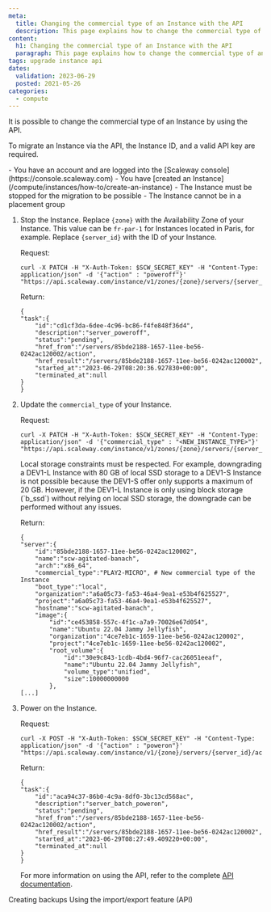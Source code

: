 ```yaml
---
meta:
  title: Changing the commercial type of an Instance with the API
  description: This page explains how to change the commercial type of an Instance with the API
content:
  h1: Changing the commercial type of an Instance with the API
  paragraph: This page explains how to change the commercial type of an Instance with the API
tags: upgrade instance api
dates:
  validation: 2023-06-29
  posted: 2021-05-26
categories:
  - compute
---
```


It is possible to change the commercial type of an Instance by using the API.

To migrate an Instance via the API, the Instance ID, and a valid API key are required.

<Macro id="iam-requirements" />

<Message type="requirement">
  - You have an account and are logged into the [Scaleway console](https://console.scaleway.com)
  - You have [created an Instance](/compute/instances/how-to/create-an-instance)
  - The Instance must be stopped for the migration to be possible
  - The Instance cannot be in a placement group
</Message>

1. Stop the Instance. Replace `{zone}` with the Availability Zone of your Instance. This value can be `fr-par-1` for Instances located in Paris, for example. Replace `{server_id}` with the ID of your Instance.

    Request:
    ```
    curl -X PATCH -H "X-Auth-Token: $SCW_SECRET_KEY" -H "Content-Type: application/json" -d '{"action" : "poweroff"}' "https://api.scaleway.com/instance/v1/zones/{zone}/servers/{server_id}/action"
    ```

    Return:
    ```
    {
    "task":{
        "id":"cd1cf3da-6dee-4c96-bc86-f4fe848f36d4",
        "description":"server_poweroff",
        "status":"pending",
        "href_from":"/servers/85bde2188-1657-11ee-be56-0242ac120002/action",
        "href_result":"/servers/85bde2188-1657-11ee-be56-0242ac120002",
        "started_at":"2023-06-29T08:20:36.927830+00:00",
        "terminated_at":null
    }
    }
    ```

2. Update the `commercial_type` of your Instance.

    Request:
    ```
    curl -X PATCH -H "X-Auth-Token: $SCW_SECRET_KEY" -H "Content-Type: application/json" -d '{"commercial_type" : "<NEW_INSTANCE_TYPE>"}' "https://api.scaleway.com/instance/v1/zones/{zone}/servers/{server_id}"
    ```
    <Message type="important">
        Local storage constraints must be respected. For example, downgrading a DEV1-L Instance with 80 GB of local SSD storage to a DEV1-S Instance is not possible because the DEV1-S offer only supports a maximum of 20 GB. However, if the DEV1-L Instance is only using block storage (`b_ssd`) without relying on local SSD storage, the downgrade can be performed without any issues.
    </Message>

    Return:
    ```
    {
    "server":{
        "id":"85bde2188-1657-11ee-be56-0242ac120002",
        "name":"scw-agitated-banach",
        "arch":"x86_64",
        "commercial_type":"PLAY2-MICRO", # New commercial type of the Instance
        "boot_type":"local",
        "organization":"a6a05c73-fa53-46a4-9ea1-e53b4f625527",
        "project":"a6a05c73-fa53-46a4-9ea1-e53b4f625527",
        "hostname":"scw-agitated-banach",
        "image":{
            "id":"ce453858-557c-4f1c-a7a9-70026e67d054",
            "name":"Ubuntu 22.04 Jammy Jellyfish",
            "organization":"4ce7eb1c-1659-11ee-be56-0242ac120002",
            "project":"4ce7eb1c-1659-11ee-be56-0242ac120002",
            "root_volume":{
                "id":"30e9c843-1cdb-4bd4-96f7-cac26051eeaf",
                "name":"Ubuntu 22.04 Jammy Jellyfish",
                "volume_type":"unified",
                "size":10000000000
            },
    [...]
    ```

3. Power on the Instance.

    Request:
    ```
    curl -X POST -H "X-Auth-Token: $SCW_SECRET_KEY" -H "Content-Type: application/json" -d '{"action" : "poweron"}' "https://api.scaleway.com/instance/v1/{zone}/servers/{server_id}/action"
    ```

    Return:
    ```
    {
    "task":{
        "id":"aca94c37-86b0-4c9a-8df0-3bc13cd568ac",
        "description":"server_batch_poweron",
        "status":"pending",
        "href_from":"/servers/85bde2188-1657-11ee-be56-0242ac120002/action",
        "href_result":"/servers/85bde2188-1657-11ee-be56-0242ac120002",
        "started_at":"2023-06-29T08:27:49.409220+00:00",
        "terminated_at":null
    }
    }
    ```

    For more information on using the API, refer to the complete [API documentation](https://www.scaleway.com/en/developers/api/instance/).

<Navigation>
  <PreviousButton to="/compute/instances/api-cli/creating-backups/">Creating backups</PreviousButton>
  <NextButton to="/compute/instances/api-cli/snapshot-import-export-feature/">Using the import/export feature (API)</NextButton>
</Navigation>
